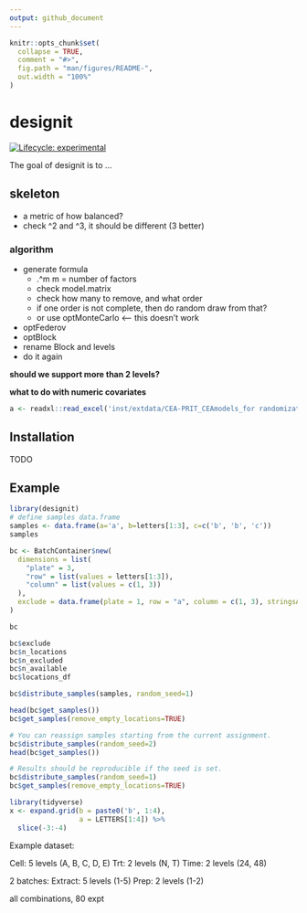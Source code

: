 ```yaml
---
output: github_document
---
```


<!-- README.md is generated from README.Rmd. Please edit that file -->

```r
knitr::opts_chunk$set(
  collapse = TRUE,
  comment = "#>",
  fig.path = "man/figures/README-",
  out.width = "100%"
)
```

# designit

<!-- badges: start -->
[![Lifecycle: experimental](https://img.shields.io/badge/lifecycle-experimental-orange.svg)](https://www.tidyverse.org/lifecycle/#experimental)
<!-- badges: end -->

The goal of designit is to ...

## skeleton

* a metric of how balanced?
* check ^2 and ^3, it should be different (3 better)

### algorithm

- generate formula
  - .^m m = number of factors
  - check model.matrix
  - check how many to remove, and what order
  - if one order is not complete, then do random draw from that?
  - or use optMonteCarlo <-- this doesn't work
- optFederov
- optBlock
- rename Block and levels
- do it again

**should we support more than 2 levels?**

**what to do with numeric covariates**


```r
a <- readxl::read_excel('inst/extdata/CEA-PRIT_CEAmodels_for randomization.xlsx')
```


## Installation

TODO

## Example
```r
library(designit)
# define samples data.frame
samples <- data.frame(a='a', b=letters[1:3], c=c('b', 'b', 'c'))
samples

bc <- BatchContainer$new(
  dimensions = list(
    "plate" = 3,
    "row" = list(values = letters[1:3]),
    "column" = list(values = c(1, 3))
  ),
  exclude = data.frame(plate = 1, row = "a", column = c(1, 3), stringsAsFactors = F)
)

bc

bc$exclude
bc$n_locations
bc$n_excluded
bc$n_available
bc$locations_df

bc$distribute_samples(samples, random_seed=1)

head(bc$get_samples())
bc$get_samples(remove_empty_locations=TRUE)

# You can reassign samples starting from the current assignment.
bc$distribute_samples(random_seed=2)
head(bc$get_samples())

# Results should be reproducible if the seed is set.
bc$distribute_samples(random_seed=1)
bc$get_samples(remove_empty_locations=TRUE)
```

```r
library(tidyverse)
x <- expand.grid(b = paste0('b', 1:4),
                 a = LETTERS[1:4]) %>% 
  slice(-3:-4)
```


Example dataset:

Cell: 5 levels (A, B, C, D, E)
Trt: 2 levels (N, T)
Time: 2 levels (24, 48)

2 batches:
Extract: 5 levels (1-5)
Prep: 2 levels (1-2)

all combinations, 80 expt
